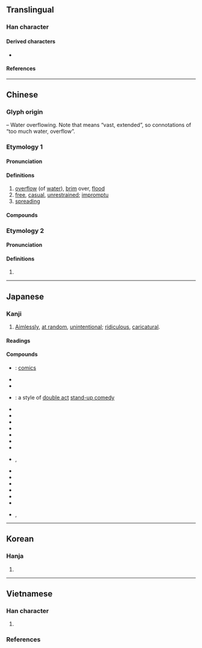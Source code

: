 {{also|澷}}
{{character info}}
==Translingual==

===Han character===
{{Han char|rn=85|rad=水|as=11|sn=14|four=36147|canj=EAWE|ids=⿰氵曼}}

====Derived characters====
* {{l|mul|[[䕕]], [[𩆓]]}}

====References====
{{Han ref|kx=0646.320|dkj=18166|dj=1056.100|hdz=31721.100|uh=6F2B}}

----

==Chinese==

===Glyph origin===
{{Han etym}}
{{Han compound|水|曼|alt1=氵|ls=psc|c1=s|c2=p}} – Water overflowing. Note that {{zh-l|曼}} means “vast, extended”, so connotations of “too much water, overflow”.

===Etymology 1===
{{zh-forms|alt=澫,澷,𣸞}}

====Pronunciation====
{{zh-pron
|m=màn
|c=maan6,maan4
|mn=bān/xm,zz:boān
|mn-t=bhuêng6/bhuang6/muang6/mua7
|mn-t_note=bhuêng6 - Chaozhou; bhuang6 - Shantou, Chenghai; muang6 - Chaoyang, Jieyang, Raoping; mua7 - vernacular
|w=3me
|mc=y
|oc=y
|cat=a,v
}}

====Definitions====
{{zh-hanzi}}

# [[overflow]] (of [[water]]), [[brim]] over, [[flood]]
# [[free]], [[casual]], [[unrestrained]]; [[impromptu]]
# [[spreading]]

====Compounds====
{{zh-der|動漫畫|嘲諷漫罵|國際漫遊|天真爛漫|太空漫步|夷漫|彌漫|懷刺漫滅|抵死漫生|撒漫|散漫|杳漫|汗漫|汙漫|河漫灘|流漫|浩漫|浪漫|浪漫主義|浪漫曲|浪漫樂派|浪漫派|淼漫|湠漫|漫不經心|漫不經意|漫卷|漫反射|漫叟|漫地漫天|漫地風雪|漫天|漫天匝地|漫天叫價|漫天塞地|漫天徹地|漫天漫地|漫天索價|漫天蓋地|漫天討價|漫天遍野|漫天開價|漫天飛舞|漫山|漫山塞野|漫山越嶺|漫山遍野|漫布|漫成|漫條斯理|漫步|漫汗|漫流|漫浪|漫游|漫溢|漫滅|漫漫|漫漶|漫灌|漫無止境|漫無目的|漫無節制|漫無紀律|漫無邊際|漫然|漫畫|漫空|漫筆|漫罵|漫聲|漫與|漫草|漫衍|漫評|漫誕不稽|漫語|漫說|漫談|漫議|漫遊|漫道|漫錄|漫長|漫頭一料|漫騰騰|澶漫|濫漫|瀰漫|瀾漫|爛漫|碧雞漫志|罕漫|迷漫|過漫|魚龍漫衍|黑漫漫|漫水|漫射}}

===Etymology 2===
{{zh-forms}}

====Pronunciation====
{{zh-pron
|m=màn,er=y
|cat=n
}}

====Definitions====
{{zh-hanzi}}

# {{zh-alt-form|鏝|[[side]] of a [[coin]] without written [[character]]s}}

----

==Japanese==

===Kanji===
{{ja-kanji|grade=c|rs=水11}}

# [[aimlessly|Aimlessly]], [[at random]], [[unintentional]]; [[ridiculous]], [[caricatural]].

====Readings====
{{ja-readings
|goon=まん
|kanon=ばん
|kun=みだ-りに, そぞ-ろに
}}

====Compounds====
{{top3|Compounds}}
* {{ja-r|漫%画|まん%が}}: [[comics]]
* {{ja-r|漫%言|まん%げん}}
* {{ja-r|漫%語|まん%ご}}
* {{ja-r|漫%才|まん%ざい}}: a style of [[double act]] [[stand-up comedy]]
* {{ja-r|漫%然|まん%ぜん}}
* {{ja-r|漫%談|まん%だん}}
* {{ja-r|漫%読|まん%どく}}
* {{ja-r|漫%罵|まん%ば}}
* {{ja-r|漫%筆|まん%ぴつ}}
* {{ja-r|漫%評|まん%ぴょう}}
* {{ja-r|漫%歩|まん%ぽ}}
* {{ja-r|漫%々|まん%まん}}, {{ja-r|漫%漫|まん%まん}}
* {{ja-r|漫%遊|まん%ゆう}}
* {{ja-r|漫%録|まん%ろく}}
* {{ja-r|散%漫|さん%まん}}
* {{ja-r|冗%漫|じょう%まん}}
* {{ja-r|瀰%漫|び%まん}}
* {{ja-r|放%漫|ほう%まん}}
* {{ja-r|爛%漫|らん%まん}}, {{ja-r|瀾%漫|らん%まん}}
{{bottom}}

----

==Korean==

===Hanja===
{{ko-hanja/new|만}}

# {{rfdef|ko|sort=水11}}

----

==Vietnamese==

===Han character===
{{vi-readings|rs=水11
|hanviet=mạn-tdcndg;tdcntd, man-tdcntd;gdhn
|phienthiet=莫半 mạc bán
|nom=mặn-tdcndg;tdcntd;gdhn;btcn;taberd, mạn-tdcntd;gdhn;btcn, mướn-tdcndg;tdcntd, mượn-tdcndg;tdcntd, man-tdcndg;gdhn, mẳn-btcn;taberd, mớn-btcn;taberd, mằn-gdhn, máng-gdhn
}}

# {{rfdef|vi|sort=水11}}

===References===
<references/>